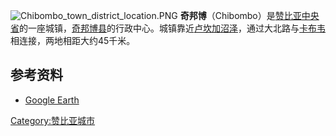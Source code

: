 [[Image:Chibombo_town_district_location.PNG|right]]
'''奇邦博'''（Chibombo）是[[赞比亚|赞比亚]][[中央省_(赞比亚)|中央省]]的一座城镇，[[奇邦博县|奇邦博县]]的行政中心。城镇靠近[[卢坎加沼泽|卢坎加沼泽]]，通过大北路与[[卡布韦|卡布韦]]相连接，两地相距大约45千米。

==参考资料==
{{reflist}}
*[http://earth.google.com Google Earth]{{Wayback|url=http://earth.google.com/ |date=20100908230721 }}

{{coord|14|41|S|28|06|E|region:ZM_type:city|display=title}}
{{zambia-geo-stub}}
[[Category:赞比亚城市|Category:赞比亚城市]]